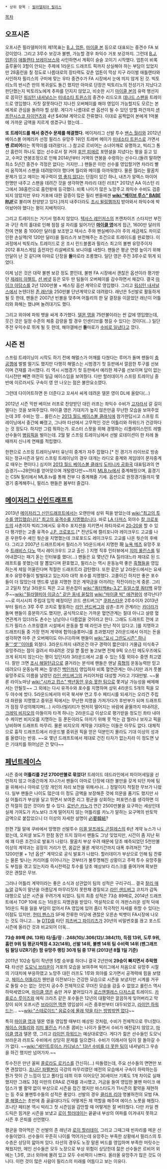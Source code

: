  * 상위 항목 : [[필라델피아 필리스]]

[[목차]]

== 오프시즌 ==
오프시즌 필라델피아의 제1목표는 [[B.J. 업튼]], [[마이클 본]] 등으로 대표되는 중견수 FA 보강이었다. 그리고 3루수 보강과 불펜, 가능할 경우 좌익수 거포 보강까지.
그런데 [[B.J. 업튼]]이 [[애틀랜타 브레이브스]]와 사인하면서 계획이 슬슬 꼬이기 시작했다. 업튼이 비록 출루율이 3할이 안되는 주제에 1라운드 드래프트 픽까지 상실해야 하는 부담이 있었지만 28홈런을 칠 정도로 나름대로의 장타력도 갖춘 업튼이 막상 지구 라이벌 애틀랜타와 사인하자 필리스의 구미에 맞는 우타 중견수가 FA 시장에서 눈에 띄지 않게 된 것. 빅토리노의 반시즌 만의 복귀설도 돌긴 했지만 아마로 단장은 빅토리노의 전성기가 지났다고 판단했는지 빅토리노에게 추파를 던지지 않았고, 비슷한 시기 [[마이클 본]]의 유력 행선지로 꼽히던 [[워싱턴 내셔널스]]는 [[미네소타 트윈스]]의 중견수 리드오프 [[데나드 스팬]]을 트레이드로 영입했다. 자칫 잘못하다간 지나친 오버페이를 해야 영입이 가능할지도 모르는 본에게로 관심을 돌려야 할 상황. 게다가 나름대로 싼 옵션이 될 수 있던 앙헬 파간까지 [[샌프란시스코 자이언츠]]와 4년 $40M 계약으로 잔류했다. 이대로 꼼짝없이 본에게 1억불에 가까운 금액을 지르게 생겼구나 했는데...

'''또 트레이드를 해서 중견수 문제를 해결했다.'''
메이저리그 선발 투수 [[밴스 월리]]와 2012년 베이스볼 어메리카 선정 필리스 유망주 1위인 트레버 메이가 [[미네소타 트윈스]]로 가면서 '''벤 르비어'''라는 똑딱이를 데려왔다(...) 참고로 르비어는 소녀어깨로 유명하고, 빅리그 통산 홈런이 하나도 없는 선수로서 잘 커야 [[후안 피에르]] 포텐셜을 지녔다는 평을 듣고 있고, 수퍼2 연봉조정으로 인해 2014년부터 거액의 연봉을 수령하는 선수다.(돌려 말하면 최소 5년간 중견수 걱정은 없다는 거지만...) 팬들은 이런 선수를 영입할거면 차라리 빨리 움직여서 스팬을 데려왔어야 했다며 월리와 메이를 아까워했다. 물론 월리는 팔꿈치 문제가 있고 메이는 제구력이 [[영 좋지 않다]]는 단점이 있긴 하나, 내츠가 알렉스 마이어 한명만 내주고 스팬을 데려간 것을 생각하면 차라리 대린 러프[* 2012년 AA 이스턴 리그에서 38홈런으로 홈런왕에 등극했다. 비록 나이가 많은 노망주고 좌익수 수비도 검증되지 않았지만 우타 거포에 대한 갈증이 많은 필리 팬들에겐 '''[[wiki:"베이브 루스" BABE RUF]]'''로 불리며 찬양받고 있다.]까지 내주더라도 [[조시 윌링햄]]까지 받아와서 좌익수에 박아놨어야 했다는 평이 지배적이다.

그리고 트레이드는 거기서 멈추지 않았다. [[텍사스 레인저스]]의 프랜차이즈 스타지만 부진과 구단 측의 홀대로 인해 점점 설 자리를 잃어가던 '''[[마이클 영]]'''에게 접근, 1600만 달러의 잔여 연봉 중 1000만 달러를 보조받고 텍사스 주와 펜실베이니아 주의 세금제도 차이로 인한 손실액(약 120만 달러)을 필리스가 보전해주는 조건으로 트레이드를 완료했다. 이 과정에서 빅토리노 트레이드로 온 조시 린드블롬과 필리스 최고의 불펜 유망주이자 2012 퓨처스게임 출전자인 리살베르토 보니야를 내줬다. 팬들은 평균 연령 높이기 위해 안달이 난 것 같다며 아마로 단장을 '''돌'''마로라 조롱했다. 일단 영은 주전 3루수로 뛰게 되었다.

이제 남은 것은 대략 불펜 보강 정도 뿐인데, 불펜 FA 시장에서 괜찮은 옵션이라 평가받던 [[제레미 아펠트]], [[션 버넷]] 등은 모두 딴 팀들이 오버페이를 감수하면서 채갔다. 결국 [[마이크 아담스]]를 2년 1200만불 + 베스팅 옵션 계약으로 영입했다. 그리고 [[워싱턴 내셔널스]]에서 논텐더된 [[존 래넌]]을 250만불 단년계약으로 데려왔다. 래넌은 5선발로 활동하게 될 듯 한데, 팬들은 2007년 빈볼을 맞추며 어틀리의 한 달 결장을 이끌었던 래넌이 어틀리와 화해는 했냐며 놀려대기도 했다.

그리고 외야에 파워 뱃을 싸게 추가했다. [[델몬 영]]을 75만불이라는 싼 값에 영입했는데, 웃긴 것은 일정 수준의 체중 감량을 할 경우 인센티브를 챙길 수 있다는 것이다(...) 일단 주전 우익수로 뛰게 될 듯 한데, 해야갤에선 '''돌'''마로가 [[수비로 일낸다]]고 깠다.

== 시즌 전 ==
스프링 트레이닝이 시작도 하기 전에 해멀스가 어깨를 다쳤다는 루머가 돌며 팬들이 [[충공깽]]에 벌벌 떨기도 했지만 다행히 해멀스는 시범경기 첫 등판에서 깔끔한 투구를 선보이며 건재를 과시했다. 리 역시 시범경기 첫 등판에서 예리한 제구를 선보이며 답이 없는 디시전만 빼면 여전히 일급 에이스임을 보여줬다. 다만 할러데이가 스프링 트레이닝 중반에 이르러서도 구속이 영 안 나오는 점은 불안요소였다.

그런데 다이어트하면 돈 더준다고 꼬셔서 싸게 데려온 델몬 영이 DL에 올랐다(...)

2012년 시즌 막판 베이브 러프로 찬양받던 대린 러프는 좌익수 수비가 [[고자]]라서 갈 길이 멀다는 것을 보여주었다. 마이클 영은 기대치가 높지 않은만큼 무난한 모습을 보여주었는데 3루 수비는 망... 롤린스는 [[2013 월드 베이스볼 클래식]]에 참가한답시고 스프링 트레이닝에서 중간에 빠졌고, 그나마 타선에서 고무적인 것은 어틀리와 하워드가 건강하다는 것 정도다. 하지만 그럼 뭐하는가. 로스터 스팟을 위해 경쟁하는 리플레이스먼트 레벨 선수들이 [[병림픽]]을 벌이는데. 2월 말 스프링 트레이닝에서 선발 로테이션이 한 차례 돌 때까지 신나게 연패를 적립했다.

한편으로 스프링 트레이닝부터 유난히 중계가 자주 잡혔다.[* 전 경기가 라이브로 방송되는 정규시즌과 달리 스프링 트레이닝의 경우 대개는 라디오 중계와 게임데이 문자중계로 때우는 편이다.] 심지어 [[2013 월드 베이스볼 클래식]] [[도미니카 공화국]] 대표팀과의 연습경기~~28안타를 얻어맞으며 개털렸다만~~까지 [[MLB.tv]]에서 중계해줬으며, 홈경기는 CSN 필리에서 MLB.tv를 통해 전부 다 중계해줄 기세. 옵션으로 원정경기들까지 몇경기 중계해주니, 필리스 팬들은 봄부터 즐겁다.

== [[메이저리그 신인드래프트]] ==
2013년 [[메이저리그 신인드래프트]]에서는 오랜만에 상위 픽을 받았는데 [[wiki:"최고의 투수를 영입했습니다" 최고의 유격수를 지명했습니다]]. 바로 [[LA 다저스]] 외야수 [[칼 크로포드]]의 사촌이자 빅리그에서도 유격수 포지션을 지키면서 좌타자로서 [[20-20]]을 할 수 있다 평가받는 고졸 유격수 [[J.P. 크로포드]].[* 전년도에 캘리포니아 레이크우드 고교를 나온 우완투수 셰인 웟슨을 지명했는데 크로포드도 레이크우드 고교를 나온 웟슨의 후배다. 그리고 2007년 드래프트에서 필리스가 1라운드에서 지명한 現 [[뉴욕 메츠]] 유망주 포수 [[트래비스 다노]] 역시 레이크우드 고교 출신. ] 지명 직후 인터뷰에서 [[지미 롤린스]]를 밀어내겠다는 패기 돋는 인터뷰를 했다(...) 팬들은 요 몇년간 FA 질러대느라 제대로 된 드래프트를 못했는데 잘 뽑았다며 환호했고, 필리스는 역시 운동능력 좋은 [[흑형]]들을 영입하는게 제일 어울린다며 적절한 드래프트라 감탄했다. 또한 같은 날 2라운드에서는 요새 포수 유망주들이 빌빌대고 있는지라 대학 포수를 지명했다. 고졸이긴 하지만 좋은 포수들이 더 많았는데 앤드류 냅을 지명한 것은 계약금을 아끼려는 작전이라는게 중론. 그리고 2일차 첫날 3라운드 픽은 고교 왼손잡이 [[wiki:"쿼터백#s-3.2" 듀얼스렛 쿼터백]] 유망주~~[[wiki:"필라델피아 이글스" 같은 동네 꼴칰]]의 [[wiki:"마이클 빅" 애견왕]]이 생각난다?~~로 미시시피 주립대 입학 예정이던 코드 샌드버그[* [[쿠퍼스타운]] 2루수이자 2013년부터 필리스 3루 주루 코치로 활동하는 [[라인 샌드버그]]와 삼촌-조카 관계라는 [[카더라]]가 돌며 팬들이 흥분하기도 했지만, 공식적으로는 가까운 혈연관계는 절대 아니고 설령 혈연관계가 있더라도 촌수는 남남이나 다름없을 것이라고 한다. 그래도 드래프트 전에 코드가 필리스 스프링캠프 시설에서 운동을 할 때 라인과 만난 적이 있다고. ]를 지명하고 드래프티들 중 가장 먼저 계약에 합의(슬롯머니를 초과했지만 2라운드에서 아끼는 돈을 생각하면 아주 큰 오버페이도 아니다)하며 팬들이 [[wiki:"요시 그란도시즌" 하나둘'''셋'''이야]]를 외쳤다. 3라운드까지 내려온건 야구 경력이 짧은데다 거물급 미식축구 유망주라는 점이 걸려서 떠내려온 것일 뿐 툴만 놓고보면 전체 9픽 오스틴 메도우즈에도 크게 뒤지지 않는다는 평이 있던지라 3라운드에서 고를 수 있는 5툴 외야수 중엔 최고였다. 잘만 크면 [[조시 해밀턴]]급으로 클거라는 분석에 팬들은 맨날 [[흑형]]의 운동능력만 믿고 데려오다 운동능력 쩌는 잘생긴 [[백인]]까지 영입하자 비록 혈연관계는 아니지만 과거 풋볼 유망주로도 이름을 날렸던 [[라인 샌드버그]]의 커리어처럼 대성할 거라고 기대만발. ~~물론 라이노마냥 [[wiki:"시카고 컵스" 백년동안 우승 못한 팀]]으로 쫓겨날 가능성을 배제해서는 안될듯~~ 그 외에는 다시 유격수와 포수를 지명하며 상위 4라운드 5개의 픽을 모두 야수에 썼다. 5라운드에서야 미국 북서부 연고 투수 페티시를 되새기는 오리건 주립대 좌완을 지명했고 중위권 픽에서는 무난한 지명을 가져가다가 후반부가 되며 드래프트가 점점 무성의해지며(...) 사이너빌리티가 현저히 떨어지는 바람에 끝물까지 떠내려온, [[크레익 비지오]]의 아들이자 타격 하나는 2라운드급 이상으로 평가받을 정도인 좌타 내야수 케이번 비지오를 지명하는 등 푼돈이라도 아끼기 위해 못 먹는 감 찔러나 보자고 픽을 낭비하며 드래프트 마무리. 물론 비지오의 계약을 기대하는 이들은 아무도 없다. 대체적으로 흉작 드래프트에서 라운드별 중위권 픽을 얻은 덕분인지 몰라도 기대 이상의 성과를 올렸다는 반응. ~~요 몇년 드래프트에서 제대로 건진 타자가 없는지라 이 정도면 낮은 기대치를 뛰어넘은 건 맞다~~

== [[페넌트레이스]] ==
시즌 중에 '''어틀리를 2년 2700만불로 묶었다!''' 트레이드 데드라인에서 파이어세일을 선언하지 않고 어중간하게 지나가서 팬들이 아마로 단장에 대한 불만을 갖게 되던 차에 팀을 위해서나 아마로 단장 개인의 자리 보전을 위해서나(...) 정말이지 적절한 무브가 나왔다. 일부 팬들은 나이도 많은데 이 정도 금액을 보장해준 것에 의문을 품기도 했지만 사실 어틀리가 부상을 달고 뛰면서 보여준 리그 평균을 상회하는 퍼포먼스를 생각하면 이건 적절히 잡은 것이라 할 수 있다. [[로빈슨 카노]]가 연간 2500만불을 요구하는 세상인데 실제 기여도가 카노보다 크게 떨어지지 않는 어틀리를 카노가 말하는 요구액의 반토막 금액으로 붙잡았으니 더 이상의 자세한 설명이 [[必要韓紙]]?

한편 7월 말에 쿠바에서 망명한 선발투수 [[미겔 알프레도 곤잘레스]]의 6년 계약 뉴스가 나왔는데, 오피셜 보도가 한참 동안 뜨지 않아서 팬들도 그냥 잊었지만, 시간이 좀 지난 뒤에 꽤 다른 조건으로 발표가 나왔다. 팔꿈치 부상 우려 때문에 당초 예측되었던 5천만불 이상의 계약과는 굉장히 거리가 먼, 몸값은 물론 계약기간까지 대폭 후려쳐진 "3년 1200만불 + 1년 옵션" 계약으로 공식 발표가 나왔다. 할러데이가 부상으로 인해 팀 잔류는 물론 빛나는 커리어를 이어나가는 것부터가 불투명해진 상황이고 주력 투수 유망주들도 부침을 겪고 있는지라 즉시전력감 투수를 당초 예상보다 리스크를 줄여가며 확보한 것은 괜찮은 무브.

그러나 어틀리 계약이라는 좋은 소식과 상관없이 팀의 성적은 구리구리... 결국 [[찰리 매뉴얼]] 감독이 말년을 아름답게 마무리짓지 못한채 경질되고 [[라인 샌드버그]] 코치가 감독 대행으로 남은 시즌을 꾸려가게 되었다. 팀의 최종 성적은 73승 89패로, 2014년 드래프트에서 TOP 10에 드는 1라운드 지명권을 받았다. 역설적으로 이 개판스러운 성적 덕에 1라운드 픽을 잃을 부담이 없어서 FA 영입에 있어 좀더 적극적인 자세를 취할 수 있다는 이점도 있지만, [[헌터 펜스]]가 SF에 잔류한 마당에 괜찮은 오른손 빅뱃이 FA시장에 나오는 것도 아니고... 늘 [[DTD]]를 타던 [[피츠버그 파이리츠]]가 20년의 비밀번호를 끊고 포스트시즌에 올라간 것과 비교되어 더욱...

'''73승 89패 (NL 13위)'''
'''타/출/장 : .248(10)/.306(12)/.384(11), 득점 13위, 도루 9위, 홈런 9위'''
'''팀 평균자책점 4.32(14위), 선발 14위, 불펜 14위'''
'''팀 수비력 14위 (팬그래프 팀 필딩 UZR기준)'''
'''팜 유망주 랭킹 30개 팀 중 17위 (2013년 8월 1일 기준)'''

2011년 102승 팀이 작년엔 5할 승부를 하더니 결국 2년만에 '''29승이 빠지면서 추락했다'''. 타선은 [[도모닉 브라운]]이 거포의 모습을 보여주며 빅리그에서 처음으로 유망주 시절의 기대치에 부응하였고 노망주 대린 러프도 1루와 외야를 오가면서 공격력에 힘을 보탰고, [[체이스 어틀리]]가 웬만큼 이전보다는 건강한 모습으로 시즌을 보냈지만 시계를 거꾸로 돌릴 수는 없는 것인지 공수주 전체적으로 무뎌진 모습을 감출 수 없었고 롤린스 역시 하락세였으며, [[마이클 영]]은 숨만 겨우 붙어있다가 [[로스앤젤레스 다저스]]로 트레이드. [[카를로스 루이즈]]와 에릭 크라츠 같은 포수들은 12년의 대활약은 깔끔하게 잊어버리고 막장이 되어 오프시즌 [[브라이언 맥캔]] 영입설이 시즌 중후반부터 대두되었고, [[라이언 하워드]]는... ~~[[wiki:"스테로이드" 음료수에 몰래 약을 타는 방법밖엔 없다]]~~

특히 [[마이클 영]]과 델몬 영을 영입할 때부터 예상된 것처럼, 수비가 전체적으로 무너졌다. [[체이스 어틀리]]와 [[지미 롤린스]] 키스톤 콤비는 나이가 들면서 수비가 예전같지 않았고, [[마이클 영]]과 델몬 영, 그리고 [[라이언 하워드]]는 예상대로였다. 게다가 젊은 선수들인 도모닉 브라운과 러프도 수비에서 상당히 문제를 일으켰다. 수비가 이래서야 팀이 잘 돌아갈 수가 없다. ~~[[wiki:"세인트루이스 카디널스" 13년 수비를 더 못한 팀]]이 내셔널리그 우승을 하긴 했지만 넘어가자.~~

투수진은 만년 꼴찌 [[콜로라도 로키스]]를 간신히(...) 따돌렸는데, 주요 선수들의 면면만 보면 괜찮았다. [[조나단 파펠본]]이 극강의 마무리였던 예전의 모습에서 구속이 하락하는등 뭔가 맛이 간 느낌이 있고 풀타임 데뷔 이후 이어오던 30세이브 기록도 1개 차이로 실패했지만 그래도 3점 미만의 ERA로 건재를 과시했고, 거금을 들여 영입한 불펜 마이크 애덤스가 별 활약 없이 부상으로 시즌을 접긴 했지만 바스타도가 11시즌의 활약을 재현하는 등 주요 불펜투수들의 성적은 좋았다. 선발의 경우 [[클리프 리]]야 명불허전의 모범 FA. [[콜 해멀스]]는 초반에 좀 골골대다가도 어떻게든 제 역할을 해주며 에이스 노릇을 해줬다. 조나단 페티본 역시 빅리그 첫 시즌임을 감안할 때 어떻게든 잘 버텨줬다. 다만 카일 켄드릭은 힘겨운 시즌을 보냈고 [[로이 할러데이]]는 끝끝내 부상의 여파를 이겨내지 못하고 시즌 후 은퇴를 선언했다.

평균을 깎아먹은 건 선발의 존 래넌과 [[로이 할러데이]], 그리고 그때그때 빈자리를 메운 선수들이었다. 선수들이 꾸준히 나이를 먹어가는데 유망주는 부족한 상황에서 필리스의 투수층은 상당히 얇아져 있다. 타선의 경우도 노장 말론 버드를 영입하며 부족한 머릿수는 채웠지만, 메인 선수들은 모두 노장으로 부상 위험이 상당한데 젊은 선수들은 르비어 외에는 1,3루, 코너 외야에 몰려 있고 모두 수비력이 나쁘다. 올라올 유망주가 많은 것도 아니다. 이런 것이 많은 사람이 필리스의 미래를 어둡다고 보는 이유다.
